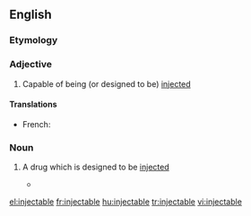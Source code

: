 ==English==

===Etymology===

{{suffix|inject|able}}

===Adjective===
{{en-adj|-}}

# Capable of being (or designed to be) [[inject]]ed

====Translations====
{{trans-top|capable of being injected}}
* French: {{t+|fr|injectable|m|f}}
{{trans-mid}}
{{trans-bottom}}

===Noun===
{{en-noun}}

# {{pharmacy}} A drug which is designed to be [[inject]]ed
#* {{quote-news|2009|January 3|Amy Zipkin|Drugstores, Too, Feel Recession Pain|New York Times|url=http://www.nytimes.com/2009/01/03/business/03interview.html
|passage=Complex high-cost drug therapy, such as '''injectables''' and infusions, are close to a $70 billion sector. }}

[[el:injectable]]
[[fr:injectable]]
[[hu:injectable]]
[[tr:injectable]]
[[vi:injectable]]